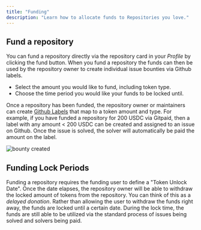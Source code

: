 ```yaml
---
title: "Funding"
description: "Learn how to allocate funds to Repositories you love."
---
```


## Fund a repository

You can fund a repository directly via the repository card in your _Profile_ by clicking the fund button. When you fund a repository the funds can then be used by the repository owner to create individual issue bounties via Github labels.

<ul>
  <li>Select the amount you would like to fund, including token type.</li>
  <li>Choose the time period you would like your funds to be locked until.</li>
</ul>

Once a repository has been funded, the repository owner or maintainers can create [Github Labels](https://docs.github.com/en/issues/using-labels-and-milestones-to-track-work/managing-labels) that map to a token amount and type. For example, if you have funded a repository for 200 USDC via Gitpaid, then a label with any amount < 200 USDC can be created and assigned to an issue on Github. Once the issue is solved, the solver will automatically be paid the amount on the label.

<img src="images/bounty_created.jpg" alt="bounty created" />

## Funding Lock Periods

Funding a repository requires the funding user to define a "Token Unlock Date". Once the date elapses, the repository owner will be able to withdraw the locked amount of tokens from the repository. You can think of this as a _delayed donation_. Rather than allowing the user to withdraw the funds right away, the funds are locked until a certain date. During the lock time, the funds are still able to be utilized via the standard process of issues being solved and solvers being paid.
